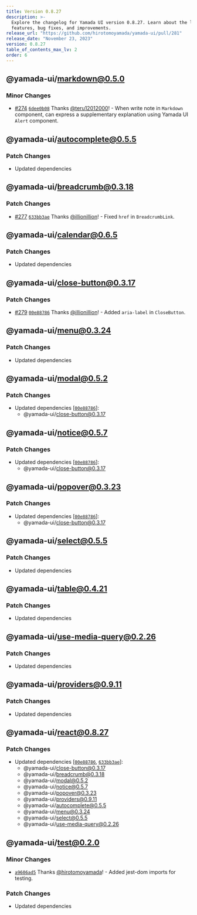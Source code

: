 ```yaml
---
title: Version 0.8.27
description: >-
  Explore the changelog for Yamada UI version 0.8.27. Learn about the latest
  features, bug fixes, and improvements.
release_url: "https://github.com/hirotomoyamada/yamada-ui/pull/281"
release_date: "November 23, 2023"
version: 0.8.27
table_of_contents_max_lv: 2
order: 6
---
```


## @yamada-ui/markdown@0.5.0

### Minor Changes

- [#274](https://github.com/hirotomoyamada/yamada-ui/pull/274) [`6dee0b08`](https://github.com/hirotomoyamada/yamada-ui/commit/6dee0b086d600fbc701405c53e498c514c71cc48) Thanks [@teru12012000](https://github.com/teru12012000)! - When write note in `Markdown` component, can express a supplementary explanation using Yamada UI `Alert` component.

## @yamada-ui/autocomplete@0.5.5

### Patch Changes

- Updated dependencies

## @yamada-ui/breadcrumb@0.3.18

### Patch Changes

- [#277](https://github.com/hirotomoyamada/yamada-ui/pull/277) [`633bb3ae`](https://github.com/hirotomoyamada/yamada-ui/commit/633bb3ae11c920ecc923b9e15a07f5a5173e406b) Thanks [@illionillion](https://github.com/illionillion)! - Fixed `href` in `BreadcrumbLink`.

## @yamada-ui/calendar@0.6.5

### Patch Changes

- Updated dependencies

## @yamada-ui/close-button@0.3.17

### Patch Changes

- [#279](https://github.com/hirotomoyamada/yamada-ui/pull/279) [`00e88786`](https://github.com/hirotomoyamada/yamada-ui/commit/00e88786c11056b22c9919c5c71213f1b773bb05) Thanks [@illionillion](https://github.com/illionillion)! - Added `aria-label` in `CloseButton`.

## @yamada-ui/menu@0.3.24

### Patch Changes

- Updated dependencies

## @yamada-ui/modal@0.5.2

### Patch Changes

- Updated dependencies \[[`00e88786`](https://github.com/hirotomoyamada/yamada-ui/commit/00e88786c11056b22c9919c5c71213f1b773bb05)]:
  - @yamada-ui/close-button@0.3.17

## @yamada-ui/notice@0.5.7

### Patch Changes

- Updated dependencies \[[`00e88786`](https://github.com/hirotomoyamada/yamada-ui/commit/00e88786c11056b22c9919c5c71213f1b773bb05)]:
  - @yamada-ui/close-button@0.3.17

## @yamada-ui/popover@0.3.23

### Patch Changes

- Updated dependencies \[[`00e88786`](https://github.com/hirotomoyamada/yamada-ui/commit/00e88786c11056b22c9919c5c71213f1b773bb05)]:
  - @yamada-ui/close-button@0.3.17

## @yamada-ui/select@0.5.5

### Patch Changes

- Updated dependencies

## @yamada-ui/table@0.4.21

### Patch Changes

- Updated dependencies

## @yamada-ui/use-media-query@0.2.26

### Patch Changes

- Updated dependencies

## @yamada-ui/providers@0.9.11

### Patch Changes

- Updated dependencies

## @yamada-ui/react@0.8.27

### Patch Changes

- Updated dependencies \[[`00e88786`](https://github.com/hirotomoyamada/yamada-ui/commit/00e88786c11056b22c9919c5c71213f1b773bb05), [`633bb3ae`](https://github.com/hirotomoyamada/yamada-ui/commit/633bb3ae11c920ecc923b9e15a07f5a5173e406b)]:
  - @yamada-ui/close-button@0.3.17
  - @yamada-ui/breadcrumb@0.3.18
  - @yamada-ui/modal@0.5.2
  - @yamada-ui/notice@0.5.7
  - @yamada-ui/popover@0.3.23
  - @yamada-ui/providers@0.9.11
  - @yamada-ui/autocomplete@0.5.5
  - @yamada-ui/menu@0.3.24
  - @yamada-ui/select@0.5.5
  - @yamada-ui/use-media-query@0.2.26

## @yamada-ui/test@0.2.0

### Minor Changes

- [`a9606ad5`](https://github.com/hirotomoyamada/yamada-ui/commit/a9606ad5f890e6a5c26462847f2d8167a8a2ebd2) Thanks [@hirotomoyamada](https://github.com/hirotomoyamada)! - Added jest-dom imports for testing.

### Patch Changes

- Updated dependencies
